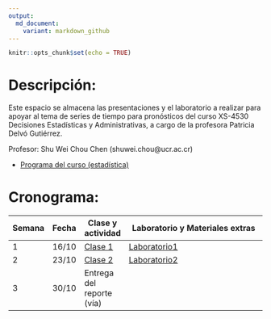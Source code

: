 ```yaml
---
output:
  md_document:
    variant: markdown_github
---
```


```r
knitr::opts_chunk$set(echo = TRUE)
```


# Descripción:

Este espacio se almacena las presentaciones y el laboratorio a realizar para apoyar al tema de series de tiempo para pronósticos del curso XS-4530 Decisiones Estadísticas y Administrativas, a cargo de la profesora Patricia Delvó Gutiérrez.

Profesor: Shu Wei Chou Chen (shuwei.chou@ucr.ac.cr)

- [Programa del curso (estadística)](https://estadistica.ucr.ac.cr/images/EEs/Documentos/Programas/2023/IIC/Bachi/Programa_XS-4530.pdf)

<!-- [Instrucciones para el trabajo final](instrucciones_trabajo.html) -->

# Cronograma:

Semana        |Fecha  | Clase y actividad | Laboratorio y Materiales extras
------------- | ----- | ----- | ------------------------------------------------------------
1            | 16/10 |[Clase 1](./Clase_1/presentacion.html) |[Laboratorio1](./Clase_1/lab.html)                |
2             | 23/10 |[Clase 2](./Clase_2/presentacion.html)  | [Laboratorio2]((./Clase_2/lab.html))             |
3             | 30/10 | Entrega del reporte (vía) |                             |




